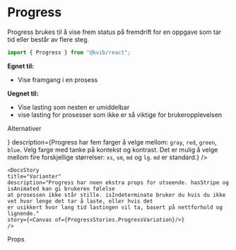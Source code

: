 
<Meta of={ProgressStories} />

# Progress

Progress brukes til å vise frem status på fremdrift for en oppgave som tar tid eller består av flere steg.

```jsx
import { Progress } from "@kvib/react";
```

**Egnet til:**
- Vise framgang i en prosess

**Uegnet til:**
- Vise lasting som nesten er umiddelbar
- vise lasting for prosesser som ikke er så viktige for brukeropplevelsen

<Feedback component="Progress"/>

<DocsHeading>Alternativer</DocsHeading>

<DocsContainer>
    <DocsStory
        title="Utseende"
        story={
            <Canvas>
                <Story of={ProgressStories.ProgressLook} />
            </Canvas>
        }
        description={<Text>Progress har fem farger å velge mellom: <Code>gray</Code>, <Code>red</Code>, <Code>green</Code>, <Code>blue</Code>.
            Velg farge med tanke på kontekst og kontrast.
            Det er mulig å velge mellom fire forskjellige størrelser:
            <Code>xs</Code>, <Code>sm</Code>, <Code>md</Code> og <Code>lg</Code>. <Code>md</Code> er standard.</Text>}
    />

    <DocsStory
    title="Varianter"
    description="Progress har noen ekstra props for utseende. hasStripe og isAnimated kan gi brukeren følelse
    at prosessen ikke står stille. isIndeterminate bruker du hvis du ikke vet hvor lenge det tar å laste, eller hvis det
    er usikkert hvor lang tid lastingen vil ta, basert på nettforhold og lignende."
    story={<Canvas of={ProgressStories.ProgressVariation}/>}
    />

</DocsContainer>

<DocsHeading>Props</DocsHeading>

<Canvas of={ProgressStories.Progress} />
<Controls of={ProgressStories.Progress} />
